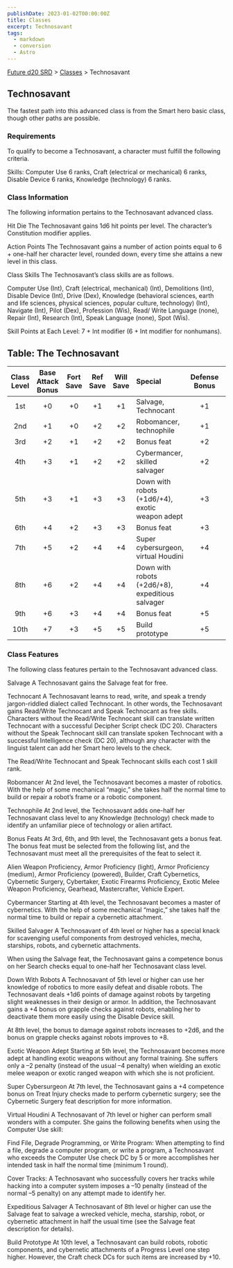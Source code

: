 ```yaml
---
publishDate: 2023-01-02T00:00:00Z
title: Classes
excerpt: Technosavant
tags:
  - markdown
  - conversion
  - Astro
---
```






[Future d20 SRD](/#futureD20) > [Classes](future-d20-srd-classes-index) > Technosavant




## Technosavant


The fastest path into this advanced class is from the Smart hero basic class, though other paths are possible.


### Requirements


To qualify to become a Technosavant, a character must fulfill the following criteria.


Skills: Computer Use 6 ranks, Craft (electrical or mechanical) 6 ranks, Disable Device 6 ranks, Knowledge (technology) 6 ranks.


### Class Information


The following information pertains to the Technosavant advanced class.


Hit Die
The Technosavant gains 1d6 hit points per level. The character’s Constitution modifier applies.


Action Points
The Technosavant gains a number of action points equal to 6 + one-half her character level, rounded down, every time she attains a new level in this class.


Class Skills
The Technosavant’s class skills are as follows.


Computer Use (Int), Craft (electrical, mechanical) (Int), Demolitions (Int), Disable Device (Int), Drive (Dex), Knowledge (behavioral sciences, earth and life sciences, physical sciences, popular culture, technology) (Int), Navigate (Int), Pilot (Dex), Profession (Wis), Read/ Write Language (none), Repair (Int), Research (Int), Speak Language (none), Spot (Wis).


Skill Points at Each Level: 7 + Int modifier (6 + Int modifier for nonhumans).


## Table: The Technosavant

| Class Level | Base Attack Bonus | Fort Save | Ref Save | Will Save | Special                                | Defense Bonus | Reputation Bonus |
| :---------: | :---------------: | :-------: | :------: | :-------: | :------------------------------------- | :-----------: | :---------------: |
| 1st | +0 | +0 | +1 | +1 | Salvage, Technocant | +1 | +0 |
| 2nd | +1 | +0 | +2 | +2 | Robomancer, technophile | +1 | +0 |
| 3rd | +2 | +1 | +2 | +2 | Bonus feat | +2 | +0 |
| 4th | +3 | +1 | +2 | +2 | Cybermancer, skilled salvager | +2 | +1 |
| 5th | +3 | +1 | +3 | +3 | Down with robots (+1d6/+4), exotic weapon adept | +3 | +1 |
| 6th | +4 | +2 | +3 | +3 | Bonus feat | +3 | +1 |
| 7th | +5 | +2 | +4 | +4 | Super cybersurgeon, virtual Houdini | +4 | +2 |
| 8th | +6 | +2 | +4 | +4 | Down with robots (+2d6/+8), expeditious salvager | +4 | +2 |
| 9th | +6 | +3 | +4 | +4 | Bonus feat | +5 | +2 |
| 10th | +7 | +3 | +5 | +5 | Build prototype | +5 | +3 |



### Class Features


The following class features pertain to the Technosavant advanced class.


Salvage
A Technosavant gains the Salvage feat for free.


Technocant
A Technosavant learns to read, write, and speak a trendy jargon-riddled dialect called Technocant. In other words, the Technosavant gains Read/Write Technocant and Speak Technocant as free skills. Characters without the Read/Write Technocant skill can translate written Technocant with a successful Decipher Script check (DC 20). Characters without the Speak Technocant skill can translate spoken Technocant with a successful Intelligence check (DC 20), although any character with the linguist talent can add her Smart hero levels to the check.


The Read/Write Technocant and Speak Technocant skills each cost 1 skill rank.


Robomancer
At 2nd level, the Technosavant becomes a master of robotics. With the help of some mechanical “magic,” she takes half the normal time to build or repair a robot’s frame or a robotic component.


Technophile
At 2nd level, the Technosavant adds one-half her Technosavant class level to any Knowledge (technology) check made to identify an unfamiliar piece of technology or alien artifact.


Bonus Feats
At 3rd, 6th, and 9th level, the Technosavant gets a bonus feat. The bonus feat must be selected from the following list, and the Technosavant must meet all the prerequisites of the feat to select it.


Alien Weapon Proficiency, Armor Proficiency (light), Armor Proficiency (medium), Armor Proficiency (powered), Builder, Craft Cybernetics, Cybernetic Surgery, Cybertaker, Exotic Firearms Proficiency, Exotic Melee Weapon Proficiency, Gearhead, Mastercrafter, Vehicle Expert.


Cybermancer
Starting at 4th level, the Technosavant becomes a master of cybernetics. With the help of some mechanical “magic,” she takes half the normal time to build or repair a cybernetic attachment.


Skilled Salvager
A Technosavant of 4th level or higher has a special knack for scavenging useful components from destroyed vehicles, mecha, starships, robots, and cybernetic attachments.


When using the Salvage feat, the Technosavant gains a competence bonus on her Search checks equal to one-half her Technosavant class level.


Down With Robots
A Technosavant of 5th level or higher can use her knowledge of robotics to more easily defeat and disable robots. The Technosavant deals +1d6 points of damage against robots by targeting slight weaknesses in their design or armor. In addition, the Technosavant gains a +4 bonus on grapple checks against robots, enabling her to deactivate them more easily using the Disable Device skill.


At 8th level, the bonus to damage against robots increases to +2d6, and the bonus on grapple checks against robots
improves to +8.


Exotic Weapon Adept
Starting at 5th level, the Technosavant becomes more adept at handling exotic weapons without any formal training. She suffers only a –2 penalty (instead of the usual –4 penalty) when wielding an exotic melee weapon or exotic ranged weapon with which she is not proficient.


Super Cybersurgeon
At 7th level, the Technosavant gains a +4 competence bonus on Treat Injury checks made to perform cybernetic surgery; see the Cybernetic Surgery feat description for more information.


Virtual Houdini
A Technosavant of 7th level or higher can perform small wonders with a computer. She gains the following benefits when using the Computer Use skill:


Find File, Degrade Programming, or Write Program: When attempting to find a file, degrade a computer program, or write a program, a Technosavant who exceeds the Computer Use check DC by 5 or more accomplishes her intended task in half the normal time (minimum 1 round).


Cover Tracks: A Technosavant who successfully covers her tracks while hacking into a computer system imposes a –10 penalty (instead of the normal –5 penalty) on any attempt made to identify her.


Expeditious Salvager
A Technosavant of 8th level or higher can use the Salvage feat to salvage a wrecked vehicle, mecha, starship, robot, or cybernetic attachment in half the usual time (see the Salvage feat description for details).


Build Prototype
At 10th level, a Technosavant can build robots, robotic components, and cybernetic attachments of a Progress Level one step higher. However, the Craft check DCs for such items are increased by +10.



